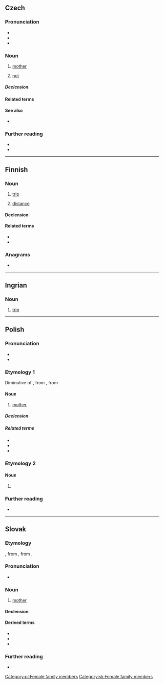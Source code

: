 {{also|mátka}}
==Czech==

===Pronunciation===
* {{IPA|/ˈmatka/|lang=cs}}
* {{audio|Cs-matka.ogg|audio|lang=cs}}
* {{rhymes|atka|lang=cs}}

===Noun===
{{cs-noun|g=f}}

# [[mother]]
#: {{syn|cs|máma|mamka|maminka|máti|mutr|mateř}}
#: {{ant|cs|otec}}
# [[nut]] {{gloss|of a bolt}}
#: {{syn|cs|matice}}

=====Declension=====
{{cs-decl-noun-auto|f|mat|k|a}}

====Related terms====
{{rel3|máma|mamka|maminka|matička|máti|mateř|mateřský|mateřství|mateřídouška|lang=cs}}

====See also====
* {{l|cs|šroub}} {{qualifier|bolt}}

===Further reading===
* {{R:PSJC}}
* {{R:SSJC}}

{{C|cs|Female family members}}

----

==Finnish==

===Noun===
{{fi-noun}}

# [[trip]]
#: {{ux|fi|Guamille on '''matkaa''' 76 kilometriä.|The '''trip''' to Guam is 76 kilometres.}}
# [[distance]]

====Declension====
{{fi-decl-kala|matk|||a}}

====Related terms====
* {{l|fi|matkata}}
* {{l|fi|matkustaa}}

===Anagrams===
* {{anagrams|fi|a=aakmt|kamat}}

----

==Ingrian==

===Noun===
{{head|izh|noun}}

# [[trip]]

----

==Polish==

===Pronunciation===
* {{pl-IPA}}
* {{audio|Pl-matka.ogg|audio|lang=pl}}

===Etymology 1===
Diminutive of {{der|pl|zlw-opl|mać}}, from {{der|pl|sla-pro|*mati}}, from {{der|pl|ine-pro|*méh₂tēr}}

====Noun====
{{pl-noun|f}}

# [[mother]]

=====Declension=====
{{pl-decl-noun
|matka|matki
|matki|matek
|matce|matkom
|matkę|matki
|matką|matkami
|matce|matkach
|matko|matki
}}

=====Related terms=====
* {{l|pl|matczyny|pos=adjective}}
* {{l|pl|mama|pos=casual}}
* {{l|pl|mamusia|pos=diminutive}}

===Etymology 2===

====Noun====
# {{diminutive of|mata|lang=pl}}

===Further reading===
* {{R:PWN}}

[[Category:pl:Female family members]]

----

==Slovak==

===Etymology===
{{suffix|mať|ka|lang=sk}}, from {{der|sk|sla-pro|*mati}}, from {{der|sk|ine-pro|*méh₂tēr}}.

===Pronunciation===
* {{IPA|/ˈmatka/|lang=sk}}

===Noun===
{{sk-noun|g=f|gen=matky|pl=matky|genpl=matiek|decl=žena}}

# [[mother]]

====Declension====
{{sk-decl-noun|matka|matky|matke|matku|matke|matkou|matky|matiek|matkám|matky|matkách|matkami}}

====Derived terms====
* {{l|sk|materský}}
* {{l|sk|materinský}}
* {{l|sk|matkin}}

===Further reading===
* {{R:SDK}}

[[Category:sk:Female family members]]